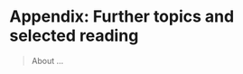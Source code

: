 # **Appendix:** Further topics and selected reading {#further-reading .unnumbered}

> About ...

::: {.todo latex=""}
<!--
- reading list, organised by topic
- small introductions to the following:
  + graphical calculus (graphical linear algebra, then ZX-calculus (https://arxiv.org/abs/2303.03163))
  + philosophical "problem" of measurement
  + various QM interpretations
  + history of experimental results and actual implementations
  + current uses of quantum information theory
  + non-locality and non-contextuality, and other no-go theorems
  + open problems (https://arxiv.org/abs/2002.03233)
  + retrodictive quantum computing
  + methods of computation (measurement-based, adiabatic, topological, annealing, linear optical, one-way)
-->
:::
